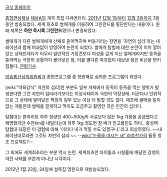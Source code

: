 [http://tv.ichannela.com/culture/greenland 공식 홈페이지]

[[종합편성채널]] [[채널A]]의 개국 특집 다큐멘터리. [[2011년]] [[12월 1일]]부터 [[12월 3일]]까지 3일 동안 방송되었다. 세계 최초로 썰매개를 이용하여 그린란드를 횡단한다는 내용이다. 원래 제목은 '''하얀 묵시록 그린란드'''였으나 변경되었다.

썰매개가 다른 썰매개에게 산채로 뜯어먹히며 버둥거리는 장면을 '자연의 섭리'라는 내레이션과 함께 여과없이 방영하여 논란이 되었다. 썰매개 탐험에 대한 논란이 이미 깔려있는 상태인데다가 아무리 일반적인 가정견보다 야성을 깊게 지닌 썰매개라지만 동족을 뜯어먹는 극한의 상황까지 몰아넣은 점, 이를 별다른 여과없이 내보낸 점은 비난을 면키 힘들다. [http://news.naver.com/main/read.nhn?mode=LSD&mid=sec&sid1=102&oid=006&aid=0000053750 관련기사]

[[방송통신심의위원회]]가 종편프로그램 중 첫번째로 심의한 프로그램이 되었다.

[wiki:"약육강식" 자연의 섭리]란 부분도 일부 개체에서 동족이 동족을 먹는 행위가 발생한다면 그건 자연의 섭리라기보다는 이상사태이자 극한의 막장상태. 더군다나 인위적으로 그 상태에 밀어넣은 책임이 일부 있는 이상 더 말할 것도 없다. 애초에 썰매끌 일이 없는 개들한테 썰매를 끌게하고 먹이도 조금주고 촬영한 것은 인간의 섭리다.

탐험대는 한마리당 하루 정량인 400~500g의 사료보다 많은 1kg 가량을 공급했다고 해명했지만 수천km를 내달리는데 하루 1kg 정도면 참 배가 안고플만도 하다..
홍성택 탐험대 대장은 이 경험에 대해 '이러다 내가 먹힐 수도 있겠구나.'라고 회상하였다. ~~내레이션대로라면 그것도 자연의 섭리.~~ --[[wiki:"눈물을 마시는 새" 라호친가히]] 품종 창조 프로젝트?--

그 외에도 세계최초라는 부분 역시 논란. 세계최초란 타이틀과 시쳥률에 매달린 강행이 이런 사태를 부른게 아니냔 시각이다.

2012년 1월 23일, 24일에 설특집 명분으로 재방송되었다.
